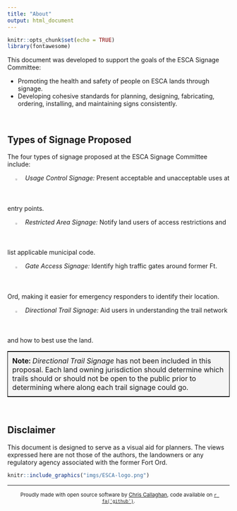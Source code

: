 ```yaml
---
title: "About"
output: html_document
---
```


```r
knitr::opts_chunk$set(echo = TRUE)
library(fontawesome)
```


This document was developed to support the goals of the ESCA Signage Committee:
  
  - Promoting the health and safety of people on ESCA lands through signage.
  - Developing cohesive standards for planning, designing, fabricating, ordering, installing, and maintaining signs consistently.

</br>  

## Types of Signage Proposed

The four types of signage proposed at the ESCA Signage Committee include:

  &emsp; <img src='imgs/information.png' style = 'width: 1.5%;'> &ensp; *Usage Control Signage:* Present acceptable and unacceptable uses at entry points.
  
  &emsp; <img src='imgs/no-entry.png' style = 'width: 1.5%;'> &ensp; *Restricted Area Signage:* Notify land users of access restrictions and list applicable municipal code.
  
  &emsp; <img src='imgs/gate.png' style = 'width: 1.5%;'> &ensp; *Gate Access Signage:* Identify high traffic gates around former Ft. Ord, making it easier for emergency responders to identify their location.
  
  &emsp; <img src='imgs/direction.png' style = 'width: 1.5%;'> &ensp; *Directional Trail Signage:* Aid users in understanding the trail network and how to best use the land.


<table style = "border: 1px black solid;">
<tr style = "background-color: #f5f5f5;"><td style = "padding: 10px;">
**Note:** *Directional Trail Signage* has not been included in this proposal. Each land owning jurisdiction should determine which trails should or should not be open to the public prior to determining where along each trail signage could go.
</td></tr>
</table>  

</br>   
  
## Disclaimer
  
This document is designed to serve as a visual aid for planners. The views expressed here are not those of the authors, the landowners or any regulatory agency associated with the former Fort Ord. 

```r
knitr::include_graphics("imgs/ESCA-logo.png")
```

<hr>

<center><small>Proudly made with open source software by [Chris Callaghan](https://github.com/cjcallag), code available on [`r fa('github')`](https://github.com/cjcallag/esca-signage-proposal).</small></center>

